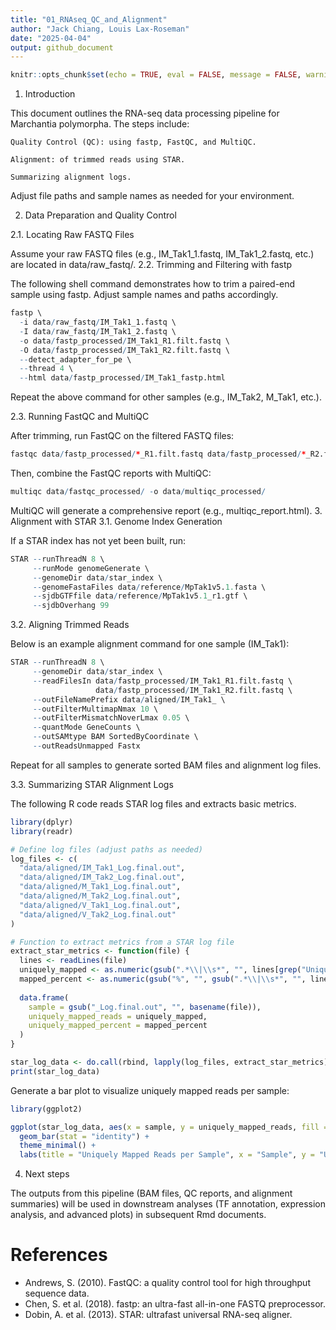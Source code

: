 ```yaml
---
title: "01_RNAseq_QC_and_Alignment"
author: "Jack Chiang, Louis Lax-Roseman"
date: "2025-04-04"
output: github_document
---
```


```r
knitr::opts_chunk$set(echo = TRUE, eval = FALSE, message = FALSE, warning = FALSE)
```

1. Introduction

This document outlines the RNA-seq data processing pipeline for Marchantia polymorpha. The steps include:

    Quality Control (QC): using fastp, FastQC, and MultiQC.

    Alignment: of trimmed reads using STAR.

    Summarizing alignment logs.

Adjust file paths and sample names as needed for your environment.

2. Data Preparation and Quality Control

2.1. Locating Raw FASTQ Files

Assume your raw FASTQ files (e.g., IM_Tak1_1.fastq, IM_Tak1_2.fastq, etc.) are located in data/raw_fastq/.
2.2. Trimming and Filtering with fastp

The following shell command demonstrates how to trim a paired-end sample using fastp. Adjust sample names and paths accordingly.

```r
fastp \
  -i data/raw_fastq/IM_Tak1_1.fastq \
  -I data/raw_fastq/IM_Tak1_2.fastq \
  -o data/fastp_processed/IM_Tak1_R1.filt.fastq \
  -O data/fastp_processed/IM_Tak1_R2.filt.fastq \
  --detect_adapter_for_pe \
  --thread 4 \
  --html data/fastp_processed/IM_Tak1_fastp.html
```

Repeat the above command for other samples (e.g., IM_Tak2, M_Tak1, etc.).

2.3. Running FastQC and MultiQC

After trimming, run FastQC on the filtered FASTQ files:

```r
fastqc data/fastp_processed/*_R1.filt.fastq data/fastp_processed/*_R2.filt.fastq -o data/fastqc_processed/
```

Then, combine the FastQC reports with MultiQC:
```r
multiqc data/fastqc_processed/ -o data/multiqc_processed/

```
MultiQC will generate a comprehensive report (e.g., multiqc_report.html).
3. Alignment with STAR
3.1. Genome Index Generation

If a STAR index has not yet been built, run:
```r
STAR --runThreadN 8 \
     --runMode genomeGenerate \
     --genomeDir data/star_index \
     --genomeFastaFiles data/reference/MpTak1v5.1.fasta \
     --sjdbGTFfile data/reference/MpTak1v5.1_r1.gtf \
     --sjdbOverhang 99

```

3.2. Aligning Trimmed Reads

Below is an example alignment command for one sample (IM_Tak1):
```r
STAR --runThreadN 8 \
     --genomeDir data/star_index \
     --readFilesIn data/fastp_processed/IM_Tak1_R1.filt.fastq \
                   data/fastp_processed/IM_Tak1_R2.filt.fastq \
     --outFileNamePrefix data/aligned/IM_Tak1_ \
     --outFilterMultimapNmax 10 \
     --outFilterMismatchNoverLmax 0.05 \
     --quantMode GeneCounts \
     --outSAMtype BAM SortedByCoordinate \
     --outReadsUnmapped Fastx

```
Repeat for all samples to generate sorted BAM files and alignment log files.

3.3. Summarizing STAR Alignment Logs

The following R code reads STAR log files and extracts basic metrics.
```r
library(dplyr)
library(readr)

# Define log files (adjust paths as needed)
log_files <- c(
  "data/aligned/IM_Tak1_Log.final.out",
  "data/aligned/IM_Tak2_Log.final.out",
  "data/aligned/M_Tak1_Log.final.out",
  "data/aligned/M_Tak2_Log.final.out",
  "data/aligned/V_Tak1_Log.final.out",
  "data/aligned/V_Tak2_Log.final.out"
)

# Function to extract metrics from a STAR log file
extract_star_metrics <- function(file) {
  lines <- readLines(file)
  uniquely_mapped <- as.numeric(gsub(".*\\|\\s*", "", lines[grep("Uniquely mapped reads number", lines)]))
  mapped_percent <- as.numeric(gsub("%", "", gsub(".*\\|\\s*", "", lines[grep("Uniquely mapped reads %", lines)])))
  
  data.frame(
    sample = gsub("_Log.final.out", "", basename(file)),
    uniquely_mapped_reads = uniquely_mapped,
    uniquely_mapped_percent = mapped_percent
  )
}

star_log_data <- do.call(rbind, lapply(log_files, extract_star_metrics))
print(star_log_data)

```
Generate a bar plot to visualize uniquely mapped reads per sample:
```r
library(ggplot2)

ggplot(star_log_data, aes(x = sample, y = uniquely_mapped_reads, fill = sample)) +
  geom_bar(stat = "identity") +
  theme_minimal() +
  labs(title = "Uniquely Mapped Reads per Sample", x = "Sample", y = "Uniquely Mapped Reads")

```

4. Next steps

The outputs from this pipeline (BAM files, QC reports, and alignment summaries) will be used in downstream analyses (TF annotation, expression analysis, and advanced plots) in subsequent Rmd documents.


# References
- Andrews, S. (2010). FastQC: a quality control tool for high throughput sequence data.
- Chen, S. et al. (2018). fastp: an ultra-fast all-in-one FASTQ preprocessor.
- Dobin, A. et al. (2013). STAR: ultrafast universal RNA-seq aligner.
    